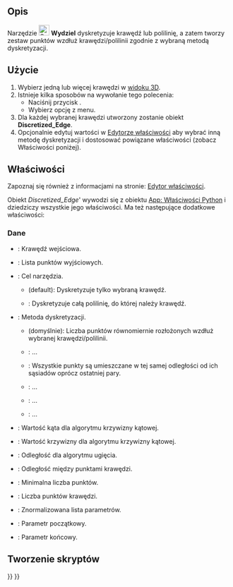 <languages/>

{{Docnav/pl
|[[Curves_SplitCurve/pl|Podziel krzywą]]
|[[Curves_Approximate/pl|Approximate]]
|[[Curves_Workbench/pl|środowisko pracy Krzywe]]
|IconL=Curves_SplitCurve.svg
|IconR=Curves_Approximate.svg
|IconC=Curves_workbench_icon.svg
}}

{{GuiCommand/pl
|Name=Curves Discretize
|MenuLocation=Curves → Discretize
|Name/pl=Krzywe: Wydziel
|Workbenches=[[Curves_Workbench/pl|Krzywe]]
}}

<span id="Description"></span>
==Opis==

Narzędzie [[Image:Curves_Discretize.svg|24px]] '''Wydziel''' dyskretyzuje krawędź lub polilinię, a zatem tworzy zestaw punktów wzdłuż krawędzi/polilinii zgodnie z wybraną metodą dyskretyzacji.

<span id="Usage"></span>
==Użycie==

<div class="mw-translate-fuzzy">
# Wybierz jedną lub więcej krawędzi w [[3D_view/pl|widoku 3D]].
# Istnieje kilka sposobów na wywołanie tego polecenia:
#* Naciśnij przycisk {{Button|[[Image:Curves_Discretize.svg|16px]] [[Curves_Discretize|Discretize]]}}.
#* Wybierz opcję {{MenuCommand|Curves → [[Image:Curves_Discretize.svg|16px]] Discretize}} z menu.
# Dla każdej wybranej krawędzi utworzony zostanie obiekt '''Discretized_Edge'''.
# Opcjonalnie edytuj wartości w [[Property_editor/pl|Edytorze właściwości]] aby wybrać inną metodę dyskretyzacji i dostosować powiązane właściwości (zobacz Właściwości poniżej).
</div>

<span id="Properties"></span>
==Właściwości==

Zapoznaj się również z informacjami na stronie: [[Property_editor/pl|Edytor właściwości]].

Obiekt ''Discretized_Edge''' wywodzi się z obiektu [[App_FeaturePython/pl|App: Właściwości Python]] i dziedziczy wszystkie jego właściwości.  Ma też następujące dodatkowe właściwości:

<span id="Data"></span>
===Dane===

{{TitleProperty|Discretized}}

* {{PropertyData|Edge|LinkSub}}: Krawędź wejściowa.
* {{PropertyData|Point|VectorList}}: Lista punktów wyjściowych.
* {{PropertyData|Target|Enumeration}}: Cel narzędzia.
** {{Value|SingleEdge}} (default): Dyskretyzuje tylko wybraną krawędź.
** {{Value|Wire}}: Dyskretyzuje całą polilinię, do której należy krawędź.

{{TitleProperty|Metoda}}

<div class="mw-translate-fuzzy">
* {{PropertyData|Algorithm|Enumeration}}: Metoda dyskretyzacji.
** {{Value|Number}} (domyślnie): Liczba punktów równomiernie rozłożonych wzdłuż wybranej krawędzi/polilinii.
** {{Value|QuasiNumber}}: ...
** {{Value|Distance}}: Wszystkie punkty są umieszczane w tej samej odległości od ich sąsiadów oprócz ostatniej pary.
** {{Value|Deflection}}: ...
** {{Value|QuasiDeflection}}: ...
** {{Value|Angular-Curvature}}: ...
* {{PropertyData|Angular|Float}}: Wartość kąta dla algorytmu krzywizny kątowej.
* {{PropertyData|Curvature|Float}}: Wartość krzywizny dla algorytmu krzywizny kątowej.
* {{PropertyData|Deflection|Float}}: Odległość dla algorytmu ugięcia.
* {{PropertyData|Distance|Float}}: Odległość między punktami krawędzi.
* {{PropertyData|Minimum|Integer}}: Minimalna liczba punktów.
* {{PropertyData|Number|Integer}}: Liczba punktów krawędzi.
</div>

{{TitleProperty|Output}}

* {{PropertyData|Normalized Parameters|FloatList}}: Znormalizowana lista parametrów.

{{TitleProperty|Parametry}}

* {{PropertyData|Parameter First|Float}}: Parametr początkowy.
* {{PropertyData|Parameter Last|Float}}: Parametr końcowy.

<span id="Scripting"></span>
==Tworzenie skryptów==


{{Docnav/pl
|[[Curves_SplitCurve/pl|Podziel krzywą]]
|[[Curves_Approximate/pl|Approximate]]
|[[Curves_Workbench/pl|środowisko pracy Krzywe]]
|IconL=Curves_SplitCurve.svg
|IconR=Curves_Approximate.svg
|IconC=Curves_workbench_icon.svg
}}

{{Curves Tools navi{{#translation:}}}}
{{Userdocnavi{{#translation:}}}}